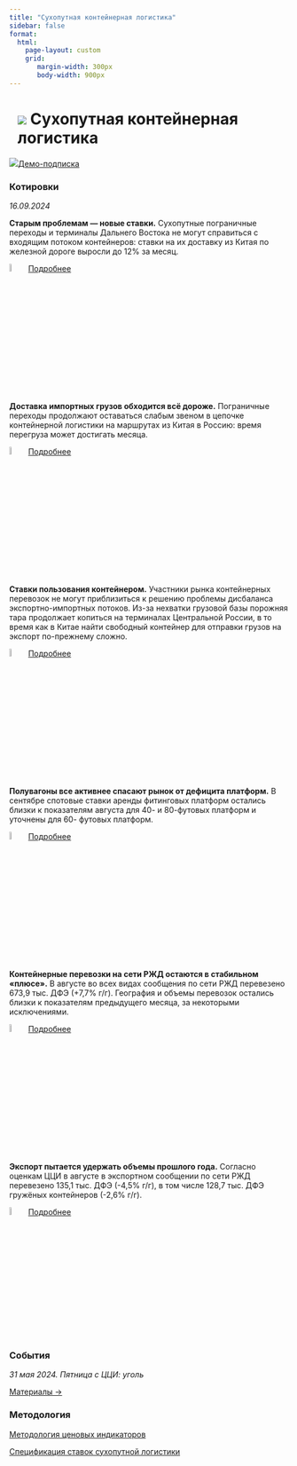 ```yaml
---
title: "Сухопутная контейнерная логистика"
sidebar: false
format: 
  html:
    page-layout: custom
    grid:
       margin-width: 300px
       body-width: 900px
---
```


# ![](../images/icon-barcode.svg) Сухопутная контейнерная логистика {.my-custom-class style="margin-left:3%;"}

![](../images/icon-subscription.svg)[Демо-подписка](../demo-subscription.qmd)

::: {.grid style="margin-left:0%"}
::: {.g-col-12 .g-col-sm-12 .g-col-xs-12 .g-col-xl-6 .g-col-md-6 .g-col-lg-6}
### Котировки

*16.09.2024*

**Старым проблемам — новые ставки.** Сухопутные пограничные переходы и терминалы Дальнего Востока не могут справиться с входящим потоком контейнеров: ставки на их доставку из Китая по железной дороге выросли до 12% за месяц.

![](../images/icon-locker.svg){width="6%"} [Подробнее](../demo-subscription.qmd)

**Доставка импортных грузов обходится всё дороже.** Пограничные переходы продолжают оставаться слабым звеном в цепочке контейнерной логистики на маршрутах из Китая в Россию: время перегруза может достигать месяца.

![](../images/icon-locker.svg){width="6%"} [Подробнее](../demo-subscription.qmd)

**Ставки пользования контейнером.** Участники рынка контейнерных перевозок не могут приблизиться к решению проблемы дисбаланса экспортно-импортных потоков. Из-за нехватки грузовой базы порожняя тара продолжает копиться на терминалах Центральной России, в то время как в Китае найти свободный контейнер для отправки грузов на экспорт по-прежнему сложно.

![](../images/icon-locker.svg){width="6%"} [Подробнее](../demo-subscription.qmd)

**Полувагоны все активнее спасают рынок от дефицита платформ.** В сентябре спотовые ставки аренды фитинговых платформ остались близки к показателям августа для 40- и 80-футовых платформ и уточнены для 60- футовых платформ.

![](../images/icon-locker.svg){width="6%"} [Подробнее](../demo-subscription.qmd)

**Контейнерные перевозки на сети РЖД остаются в стабильном «плюсе».** В августе во всех видах сообщения по сети РЖД перевезено 673,9 тыс. ДФЭ (+7,7% г/г). География и объемы перевозок остались близки к показателям предыдущего месяца, за некоторыми исключениями.

![](../images/icon-locker.svg){width="6%"} [Подробнее](../demo-subscription.qmd)

**Экспорт пытается удержать объемы прошлого года.** Согласно оценкам ЦЦИ в августе в экспортном сообщении по сети РЖД перевезено 135,1 тыс. ДФЭ (-4,5% г/г), в том числе 128,7 тыс. ДФЭ гружёных контейнеров (-2,6% г/г).

![](../images/icon-locker.svg){width="6%"} [Подробнее](../demo-subscription.qmd)

:::

::: {.g-col-12 .g-col-sm-12 .g-col-xs-12 .g-col-xl-6 .g-col-md-6 .g-col-lg-6}
### События

*31 мая 2024. Пятница с ЦЦИ: уголь*

[Материалы →](../events/2024-05-31-coal.qmd)
:::

::: {.g-col-12 .g-col-sm-12 .g-col-xs-12 .g-col-xl-4 .g-col-md-6 .g-col-lg-6}
### Методология

[Методология ценовых индикаторов](../methodology/methodology-benchmark-pbc.qmd)

[Спецификация ставок сухопутной логистики](../methodology/specs-logistics.qmd)
:::
:::
